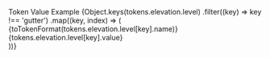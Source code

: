 
<PageSection title="Elevation" isHeader>
  <TokenTable>
    <thead>
      <tr>
        <th style={{ width: '40%' }}>Token</th>
        <th style={{ width: '30%' }}>Value</th>
        <th>Example</th>
      </tr>
    </thead>
    <tbody>
      {Object.keys(tokens.elevation.level)
        .filter((key) => key !== 'gutter')
        .map((key, index) => (
          <tr key={index}>
            <td>{toTokenFormat(tokens.elevation.level[key].name)}</td>
            <td>{tokens.elevation.level[key].value}</td>
            <td>
              <div
                style={{
                  boxShadow: tokens.elevation.level[key].value,
                  background: '#FFFFF',
                  width: '201px',
                  height: '142px',
                  display: 'inline-block',
                  borderRadius: '2px',
                }}
              />
            </td>
          </tr>
        ))}
    </tbody>
  </TokenTable>
</PageSection>
